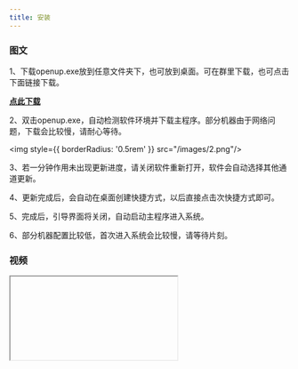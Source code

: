 ```yaml
---
title: 安装
---
```


### 图文

1、下载openup.exe放到任意文件夹下，也可放到桌面。可在群里下载，也可点击下面链接下载。
<Tip>

[**点此下载**](/binnary/openup.exe)

</Tip>

2、双击openup.exe，自动检测软件环境并下载主程序。部分机器由于网络问题，下载会比较慢，请耐心等待。

<img style={{ borderRadius: '0.5rem' }} src="/images/2.png"/>

3、若一分钟作用未出现更新进度，请关闭软件重新打开，软件会自动选择其他通道更新。

4、更新完成后，会自动在桌面创建快捷方式，以后直接点击次快捷方式即可。

5、完成后，引导界面将关闭，自动启动主程序进入系统。

6、部分机器配置比较低，首次进入系统会比较慢，请等待片刻。

### 视频

<iframe><video src="https://github.com/clearvv/docs/releases/download/v1.0.0.1/update.webm" width="640" height="480" controls="controls">您当前浏览器不支持HTMT5视频播放</video></iframe>
